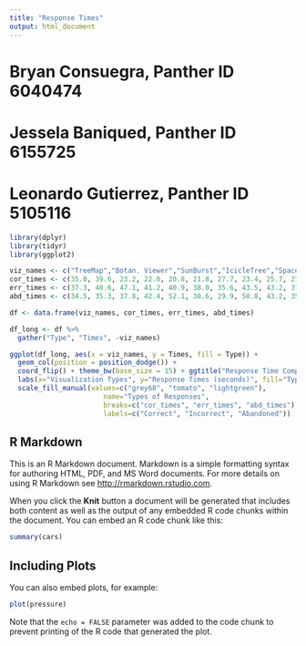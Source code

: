 ---
title: "Response Times"
output: html_document
---

# Bryan Consuegra, Panther ID 6040474
# Jessela Baniqued, Panther ID 6155725
# Leonardo Gutierrez, Panther ID 5105116

```{r rates2}
library(dplyr)
library(tidyr)
library(ggplot2)

viz_names <- c("TreeMap","Botan. Viewer","SunBurst","IcicleTree","SpaceTree","Win. Explorer","BeamTree","StarTree","Dendo. Tree", "Polar View", "Step Tree")
cor_times <- c(35.0, 39.6, 23.2, 22.0, 20.8, 21.8, 27.7, 23.4, 25.7, 27.6, 39.0)
err_times <- c(37.3, 40.6, 47.1, 41.2, 40.9, 38.0, 35.6, 43.5, 43.2, 37.2, 40.6)
abd_times <- c(34.5, 35.3, 37.8, 42.4, 52.1, 38.6, 29.9, 50.8, 43.2, 35.0, 29.6)

df <- data.frame(viz_names, cor_times, err_times, abd_times)

df_long <- df %>%
  gather("Type", "Times", -viz_names)

ggplot(df_long, aes(x = viz_names, y = Times, fill = Type)) + 
  geom_col(position = position_dodge()) +
  coord_flip() + theme_bw(base_size = 15) + ggtitle("Response Time Comparison") +
  labs(x="Visualization Types", y="Response Times (seconds)", fill="Types of Responses") +
  scale_fill_manual(values=c("grey68", "tomato", "lightgreen"), 
                       name="Types of Responses",
                       breaks=c("cor_times", "err_times", "abd_times"),
                       labels=c("Correct", "Incorrect", "Abandoned"))
```

## R Markdown

This is an R Markdown document. Markdown is a simple formatting syntax for authoring HTML, PDF, and MS Word documents. For more details on using R Markdown see <http://rmarkdown.rstudio.com>.

When you click the **Knit** button a document will be generated that includes both content as well as the output of any embedded R code chunks within the document. You can embed an R code chunk like this:

```{r cars}
summary(cars)
```

## Including Plots

You can also embed plots, for example:

```{r pressure, echo=FALSE}
plot(pressure)
```

Note that the `echo = FALSE` parameter was added to the code chunk to prevent printing of the R code that generated the plot.
